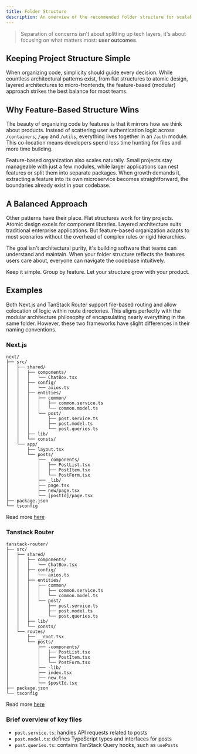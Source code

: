 ```yaml
---
title: Folder Structure
description: An overview of the recommended folder structure for scalable React applications.
---
```

> Separation of concerns isn't about splitting up tech layers, it's about focusing on what matters most: **user outcomes**.

## Keeping Project Structure Simple

When organizing code, simplicity should guide every decision.
While countless architectural patterns exist, from flat structures to atomic design,
layered architectures to micro-frontends, the feature-based (modular) approach strikes the best balance for most teams.

## Why Feature-Based Structure Wins

The beauty of organizing code by features is that it mirrors how we think about products.
Instead of scattering user authentication logic across `/containers`, `/app` and `/utils`,
everything lives together in an `/auth` module. This co-location means developers spend less time hunting for files and more time building.

Feature-based organization also scales naturally.
Small projects stay manageable with just a few modules, while larger applications can nest
features or split them into separate packages. When growth demands it, extracting a feature into its own microservice
becomes straightforward, the boundaries already exist in your codebase.

## A Balanced Approach

Other patterns have their place. Flat structures work for tiny projects. Atomic design excels for component libraries.
Layered architecture suits traditional enterprise applications. But feature-based organization adapts to most
scenarios without the overhead of complex rules or rigid hierarchies.

The goal isn't architectural purity, it's building software that teams can understand and maintain.
When your folder structure reflects the features users care about, everyone can navigate the codebase intuitively.

Keep it simple. Group by feature. Let your structure grow with your product.

## Examples

Both Next.js and TanStack Router support file-based routing and allow colocation of logic within route directories.
This aligns perfectly with the modular architecture philosophy of encapsulating nearly everything in the same folder.
However, these two frameworks have slight differences in their naming conventions.

### Next.js

```text
next/
├── src/
│   ├── shared/
│   │   ├── components/
│   │   │   └── ChatBox.tsx
│   │   ├── config/
│   │   │   └── axios.ts
│   │   ├── entities/
│   │   │   ├── common/
│   │   │   │   ├── common.service.ts
│   │   │   │   └── common.model.ts
│   │   │   └── post/
│   │   │       ├── post.service.ts
│   │   │       ├── post.model.ts
│   │   │       └── post.queries.ts
│   │   ├── lib/
│   │   └── consts/
│   └── app/
│       ├── layout.tsx
│       └── posts/
│           ├── _components/
│           │   ├── PostList.tsx
│           │   ├── PostItem.tsx
│           │   └── PostForm.tsx
│           ├── _lib/
│           ├── page.tsx
│           ├── new/page.tsx
│           └── [postId]/page.tsx
├── package.json
└── tsconfig
```

Read more [here](https://nextjs.org/docs/app/getting-started/project-structure#folder-and-file-conventions)

### Tanstack Router

```text
tanstack-router/
├── src/
│   ├── shared/
│   │   ├── components/
│   │   │   └── ChatBox.tsx
│   │   ├── config/
│   │   │   └── axios.ts
│   │   ├── entities/
│   │   │   ├── common/
│   │   │   │   ├── common.service.ts
│   │   │   │   └── common.model.ts
│   │   │   └── post/
│   │   │       ├── post.service.ts
│   │   │       ├── post.model.ts
│   │   │       └── post.queries.ts
│   │   ├── lib/
│   │   └── consts/
│   └── routes/
│       ├── __root.tsx
│       └── posts/
│           ├── -components/
│           │   ├── PostList.tsx
│           │   ├── PostItem.tsx
│           │   └── PostForm.tsx
│           ├── -lib/
│           ├── index.tsx
│           ├── new.tsx
│           └── $postId.tsx
├── package.json
└── tsconfig
```

Read more [here](https://tanstack.com/router/latest/docs/framework/react/routing/routing-concepts)

### Brief overview of key files

- `post.service.ts`: handles API requests related to posts
- `post.model.ts`: defines TypeScript types and interfaces for posts
- `post.queries.ts`: contains TanStack Query hooks, such as `usePosts`